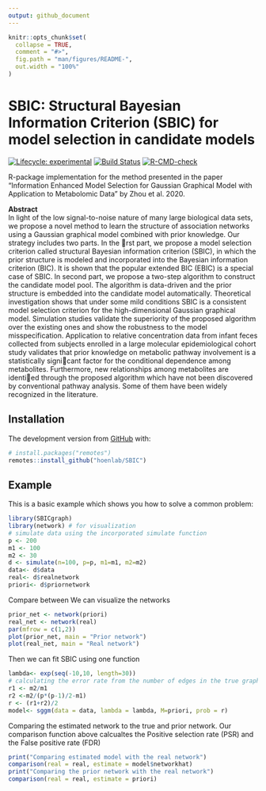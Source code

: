 ```yaml
---
output: github_document
---
```


<!-- README.md is generated from README.Rmd. Please edit that file -->

```r
knitr::opts_chunk$set(
  collapse = TRUE,
  comment = "#>",
  fig.path = "man/figures/README-",
  out.width = "100%"
)
```
# SBIC: Structural Bayesian Information Criterion (SBIC) for model selection in candidate models

<!-- badges: start -->
[![Lifecycle: experimental](https://img.shields.io/badge/lifecycle-experimental-orange.svg)](https://www.tidyverse.org/lifecycle/#experimental)
[![Build Status](https://travis-ci.org/hoenlab/SBICgraph.svg?branch=master)](https://travis-ci.org/hoenlab/SBICgraph)
[![R-CMD-check](https://github.com/hoenlab/SBICgraph/workflows/R-CMD-check/badge.svg)](https://github.com/hoenlab/SBICgraph/actions)
<!-- badges: end -->

R-package implementation for the method presented in the paper "Information Enhanced Model Selection for Gaussian Graphical Model with Application to Metabolomic Data" by Zhou et al. 2020.

**Abstract**  
In light of the low signal-to-noise nature of many large biological data sets, we propose a novel method to learn the structure of association networks using a Gaussian graphical model combined with prior knowledge. Our strategy includes two parts. In the rst part, we propose a model selection criterion called structural Bayesian information criterion (SBIC), in which the prior structure is modeled and incorporated into the Bayesian information criterion (BIC). It is shown that the popular extended BIC (EBIC) is a special case of SBIC. In second part, we propose a two-step algorithm to construct the candidate model pool. The algorithm is data-driven and the prior structure is embedded into the candidate model automatically. Theoretical investigation shows that under some mild conditions SBIC is a consistent model selection criterion
for the high-dimensional Gaussian graphical model. Simulation studies validate the superiority of
the proposed algorithm over the existing ones and show the robustness to the model misspecification.
Application to relative concentration data from infant feces collected from subjects enrolled
in a large molecular epidemiological cohort study validates that prior knowledge on metabolic
pathway involvement is a statistically signicant factor for the conditional dependence among
metabolites. Furthermore, new relationships among metabolites are identied through the proposed
algorithm which have not been discovered by conventional pathway analysis. Some of them
have been widely recognized in the literature.   

## Installation  
The development version from [GitHub](https://github.com/) with:

``` r
# install.packages("remotes")
remotes::install_github("hoenlab/SBIC")
```  
## Example

This is a basic example which shows you how to solve a common problem:

```r
library(SBICgraph)  
library(network) # for visualization 
# simulate data using the incorporated simulate function  
p <- 200
m1 <- 100
m2 <- 30
d <- simulate(n=100, p=p, m1=m1, m2=m2)
data<- d$data
real<- d$realnetwork
priori<- d$priornetwork
```

Compare between 
We can visualize the networks  
```r
prior_net <- network(priori)
real_net <- network(real)
par(mfrow = c(1,2))
plot(prior_net, main = "Prior network")
plot(real_net, main = "Real network")
```

Then we can fit SBIC using one function
```r
lambda<- exp(seq(-10,10, length=30))
# calculating the error rate from the number of edges in the true graph and the number of discordant pairs 
r1 <- m2/m1
r2 <-m2/(p*(p-1)/2-m1)
r <- (r1+r2)/2
model<- sggm(data = data, lambda = lambda, M=priori, prob = r)
```

Comparing the estimated network to the true and prior network. Our comparison function above calcualtes the Positive selection rate (PSR) and the False positive rate (FDR)
```r
print("Comparing estimated model with the real network")
comparison(real = real, estimate = model$networkhat)
print("Comparing the prior network with the real network")
comparison(real = real, estimate = priori)
```


